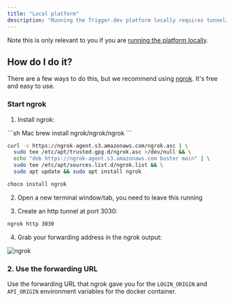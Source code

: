 ```yaml
---
title: "Local platform"
description: "Running the Trigger.dev platform locally requires tunneling to the internet."
---
```


Note this is only relevant to you if you are [running the platform locally](/documentation/guides/self-hosting).

## How do I do it?

There are a few ways to do this, but we recommend using [ngrok](https://ngrok.com/). It's free and easy to use.

### Start ngrok

1. Install ngrok:

<CodeGroup>
```sh Mac
brew install ngrok/ngrok/ngrok
```

```sh Linux
curl -s https://ngrok-agent.s3.amazonaws.com/ngrok.asc | \
  sudo tee /etc/apt/trusted.gpg.d/ngrok.asc >/dev/null && \
  echo "deb https://ngrok-agent.s3.amazonaws.com buster main" | \
  sudo tee /etc/apt/sources.list.d/ngrok.list && \
  sudo apt update && sudo apt install ngrok
```

```sh Windows
choco install ngrok
```

</CodeGroup>

2. Open a new terminal window/tab, you need to leave this running

3. Create an http tunnel at port 3030:

```sh
ngrok http 3030
```

4. Grab your forwarding address in the ngrok output:

![ngrok](/images/ngrok.png)

### 2. Use the forwarding URL

Use the forwarding URL that ngrok gave you for the `LOGIN_ORIGIN` and `API_ORIGIN` environment variables for the docker container.
